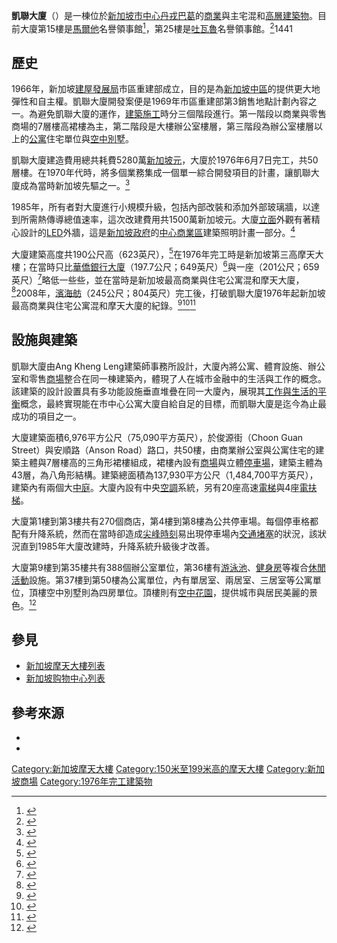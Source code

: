 {{coord|1|16|33.5|N|103|50|43.9|E|type:landmark_region:SG|display=title}}
{{Infobox building
|name               = 凱聯大廈<br>International Plaza
|image              = International Plaza.jpg
|image_size         = 250px
|native_name        = 
|location           = {{SIN}}[[丹戎巴葛|丹戎巴葛]]安順路10號<br />郵編079903
| completion_date    = 1976年
|coordinates_display= title
|architectural_style= [[現代主義建築|現代主義]]
|building_type      = 商業辦公室<br />住宅公寓
|floor_count        = 50層
|status = Complete
|cost               = $320萬
|renovate           = 1985年
|elevator_count     = 28座
|architect          = Ang Kheng Leng & Associates
|management         = 凱聯私人有限公司
|owner              = 凱聯私人有限公司<ref>{{cite news |language = zh-sg |url = http://eresources.nlb.gov.sg/newspapers/Digitised/Article/nysp19720115-1.2.18.1 |title = 凱聯大廈發售廣告 |work = [[南洋商報|南洋商報]] |publisher = 南洋報業私人有限公司 |pages = 7 |date = 1972-01-15 |accessdate = 2018-01-17 |archive-date = 2018-01-18 |archive-url = https://web.archive.org/web/20180118012834/http://eresources.nlb.gov.sg/newspapers/Digitised/Article/nysp19720115-1.2.18.1 |dead-url = no }}</ref>
}}

'''凱聯大廈'''（{{lang-en|'''International Plaza'''}}）是一棟位於[[新加坡|新加坡]][[市中心_(新加坡)|市中心]][[丹戎巴葛|丹戎巴葛]]的[[商業|商業]]與主宅混和[[高層建築物|高層建築物]]。目前大廈第15樓是[[馬爾他|馬爾他]]名譽領事館<ref>{{cite web |url= https://www.embassypages.com/missions/embassy5848/ |title= Consulate General of Malta in Singapore |accessdate= 2016-09-27 |format=  |work= embassypages |archive-date= 2016-11-20 |archive-url= https://web.archive.org/web/20161120005735/https://www.embassypages.com/missions/embassy5848/ |dead-url= no }}</ref>，第25樓是[[吐瓦魯|吐瓦魯]]名譽領事館。<ref>{{cite web |url= https://www.un.int/tuvalu/tuvalu/embassies |title= Embassies-Tuvalu |accessdate= 2016-09-27 |format=  |work= United Nations WEB |archive-date= 2016-12-28 |archive-url= https://web.archive.org/web/20161228121523/https://www.un.int/tuvalu/tuvalu/embassies |dead-url= no }}</ref>1441

==歷史==
1966年，新加坡[[建屋發展局|建屋發展局]]市區重建部成立，目的是為[[新加坡中區|新加坡中區]]的{{le|再開發|Redevelopment}}提供更大地彈性和自主權。凱聯大廈開發案便是1969年市區重建部第3銷售地點計劃內容之一。為避免凱聯大廈的運作，[[建築施工|建築施工]]時分三個階段進行。第一階段以商業與零售商場的7層樓高裙樓為主，第二階段是大樓辦公室樓層，第三階段為辦公室樓層以上的[[公寓|公寓]]住宅單位與[[空中別墅|空中別墅]]。

凱聯大廈建造費用總共耗費5280萬[[新加坡元|新加坡元]]，大廈於1976年6月7日完工，共50層樓。在1970年代時，將多個業務集成一個單一綜合開發項目的計畫，讓凱聯大廈成為當時新加坡先驅之一。<ref>{{cite web |url= https://www.internationalplaza.sg/ |title= International Plaza Singapore-10 Anson Road Tanjong Pagar |accessdate= 2016-09-27 |format=  |work= International plaza Web |archive-date= 2016-09-13 |archive-url= https://web.archive.org/web/20160913213159/http://www.internationalplaza.sg/ |dead-url= no }}</ref>

1985年，所有者對大廈進行小規模升級，包括內部改裝和添加外部玻璃牆，以達到所需熱傳導總值速率，這次改建費用共1500萬新加坡元。大廈[[立面|立面]]外觀有著精心設計的[[LED|LED]]外牆，這是[[新加坡政府|新加坡政府]]的[[中心商業區|中心商業區]]建築照明計畫一部分。<ref name="Arthur Sim">{{cite news | author = Arthur Sim| title = International Plaza to undergo $15m makeover | publisher = ''{{le|商業時報 (新加坡)|Business Times (Singapore)|商業時報}}'' | date = 7 September 2006| page=}}</ref>

大廈建築高度共190公尺高（623英尺），<ref name="SkyscraperPage IP">{{cite web |url= http://skyscraperpage.com/cities/?buildingID=3087 |title= International Plaza |accessdate= 2007-09-27 |format=  |work= SkyscraperPage |archive-date= 2016-03-03 |archive-url= https://web.archive.org/web/20160303192421/http://skyscraperpage.com/cities/?buildingID=3087 |dead-url= no }}</ref>在1976年完工時是新加坡第三高摩天大樓；在當時只比[[華僑銀行大廈|華僑銀行大廈]]（197.7公尺；649英尺）<ref name="SkyscraperPage OCBC">{{cite web |url= http://skyscraperpage.com/cities/?buildingID=6242 |title= OCBC Centre |accessdate= 2007-09-27 |format=  |work= SkyscraperPage |archive-date= 2016-03-03 |archive-url= https://web.archive.org/web/20160303175732/http://skyscraperpage.com/cities/?buildingID=6242 |dead-url= no }}</ref>與{{le|華聯城|OUE Downtown}}一座（201公尺；659英尺）<ref name="SkyscraperPage DBS">{{cite web |url= http://skyscraperpage.com/cities/?buildingID=24184 |title= DBS Building Tower One |accessdate= 2007-09-27 |format=  |work= SkyscraperPage |archive-date= 2016-03-03 |archive-url= https://web.archive.org/web/20160303184834/http://skyscraperpage.com/cities/?buildingID=24184 |dead-url= no }}</ref>略低一些些，並在當時是新加坡最高商業與住宅公寓混和摩天大廈，<ref name="URA Skyline">{{cite web |url= http://www.ura.gov.sg/skyline/skyline02/skyline02-04/text/evolvingskyline1.html |title= Singapore's evolving skyline |date= August 2002 |accessdate= 2007-09-27 |work= [[市區重建局_(新加坡)|Urban Redevelopment Authority]] |archive-url= https://web.archive.org/web/20080219113959/http://www.ura.gov.sg/skyline/skyline02/skyline02-04/text/evolvingskyline1.html |archive-date= 2008-02-19 |dead-url= yes }}</ref>2008年，[[濱海舫|濱海舫]]（245公尺；804英尺）完工後，打破凱聯大廈1976年起新加坡最高商業與住宅公寓混和摩天大廈的紀錄。<ref name="Cindy Lim 3 Dec 2000">{{cite news | author = Cindy Lim| title = Going up, looking down | publisher = ''[[The_Straits_Times|The Straits Times]]'' | date = 3 December 2000| page=SP2}}</ref><ref name="Cindy Lim 3 Dec 2000 2">{{cite news | author = Cindy Lim| title = 30 floors up and the view is magnificent | publisher = ''[[The_Straits_Times|The Straits Times]]'' | date = 3 December 2000| page=SP3}}</ref><ref name="Cindy Lim 3 Dec 2000 3">{{cite news | author = Cindy Lim| title = No worries about flies | publisher = ''[[The_Straits_Times|The Straits Times]]'' | date = 3 December 2000| page=SP3}}</ref>

==設施與建築==
凱聯大廈由Ang Kheng Leng建築師事務所設計，大廈內將公寓、體育設施、辦公室和零售[[商場|商場]]整合在同一棟建築內，體現了人在城市金融中的生活與工作的概念。該建築的設計設置具有多功能設施垂直堆疊在同一大廈內，展現其[[工作與生活的平衡|工作與生活的平衡]]概念，最終實現能在市中心公寓大廈自給自足的目標，而凱聯大廈是迄今為止最成功的項目之一。

大廈建築面積6,976平方公尺（75,090平方英尺），於俊源街（Choon Guan Street）與安順路（Anson Road）路口，共50樓，由商業辦公室與公寓住宅的建築主體與7層樓高的三角形裙樓組成，裙樓內設有[[商場|商場]]與立體[[停車場|停車場]]，建築主體為43層，為八角形結構。建築總面積為137,930平方公尺（1,484,700平方英尺），建築內有兩個大[[中庭|中庭]]。大廈內設有中央[[空氣調節|空調]]系統，另有20座高速[[電梯|電梯]]與4座[[電扶梯|電扶梯]]。

大廈第1樓到第3樓共有270個商店，第4樓到第8樓為公共停車場。每個停車格都配有升降系統，然而在當時卻造成[[繁忙時間|尖峰時刻]]易出現停車場內[[交通堵塞|交通堵塞]]的狀況，該狀況直到1985年大廈改建時，升降系統升級後才改善。

大廈第9樓到第35樓共有388個辦公室單位，第36樓有[[游泳池|游泳池]]、[[健身房|健身房]]等複合[[休閒活動|休閒活動]]設施。第37樓到第50樓為公寓單位，內有單居室、兩居室、三居室等公寓單位，頂樓空中別墅則為四房單位。頂樓則有[[空中花園|空中花園]]，提供城市與居民美麗的景色。<ref>{{cite web |url= http://alltherooms.com/singapore--singapore--singapore/tanjong-pagar-premium1-bed-apt-f-c776df0d |title= Anson on International Plaza Apt F - Singapore |accessdate= 2016-09-27 |format=  |work= alltherooms.com }}{{Dead link|date=2018年11月 |bot=InternetArchiveBot |fix-attempted=yes }}</ref>

==參見==
* [[新加坡摩天大樓列表|新加坡摩天大樓列表]]
*[[新加坡购物中心列表|新加坡购物中心列表]]

==參考來源==
{{reflist}}
* {{cite book|author=Norman Edwards, Peter Keys|title=Singapore — A Guide to Buildings, Streets, Places|location=Singapore|publisher=Times Books International|year=1996|isbn=9971-65-231-5}}
* {{cite book|author=Wong Yunn Chii|title=Singapore 1:1 City: A Gallery of Architecture & Urban Design|location=Singapore|publisher=[[市區重建局_(新加坡)|Urban Redevelopment Authority]]|year=2005|isbn=981-05-4467-7}}

{{Skyscrapers in Singapore}}

[[Category:新加坡摩天大樓|Category:新加坡摩天大樓]]
[[Category:150米至199米高的摩天大樓|Category:150米至199米高的摩天大樓]]
[[Category:新加坡商場|Category:新加坡商場]]
[[Category:1976年完工建築物|Category:1976年完工建築物]]